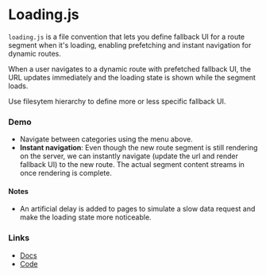 # Loading.js

`loading.js` is a file convention that lets you define fallback UI for a route segment when it's loading, enabling prefetching and instant navigation for dynamic routes.

When a user navigates to a dynamic route with prefetched fallback UI, the URL updates immediately and the loading state is shown while the segment loads.

Use filesytem hierarchy to define more or less specific fallback UI.

### Demo

- Navigate between categories using the menu above.
- **Instant navigation**: Even though the new route segment is still rendering on the server, we can instantly navigate (update the url and render fallback UI) to the new route. The actual segment content streams in once rendering is complete.

#### Notes

- An artificial delay is added to pages to simulate a slow data request and make the loading state more noticeable.

### Links

- [Docs](https://nextjs.org/docs/app/building-your-application/routing/loading-ui-and-streaming)
- [Code](https://github.com/vercel/next-app-router-playground/tree/main/app/loading)
